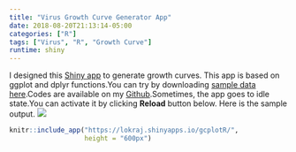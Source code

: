```yaml
---
title: "Virus Growth Curve Generator App"
date: 2018-08-20T21:13:14-05:00
categories: ["R"]
tags: ["Virus", "R", "Growth Curve"]
runtime: shiny
---
```

I designed this [Shiny app](https://lokraj.shinyapps.io/gcplotR/) to generate growth curves. This app is based on ggplot and dplyr functions.You can try by downloading [sample data here](https://github.com/lrjoshi/files/blob/master/public/c159s.csv).Codes are available on my [Github](https://github.com/lrjoshi/gcplotR).Sometimes, the app goes to idle state.You can activate it by clicking **Reload** button below. Here is the sample output.
![](http://lokfiles.netlify.com/graph.png)


```r
knitr::include_app("https://lokraj.shinyapps.io/gcplotR/",
                   height = "600px")

```
